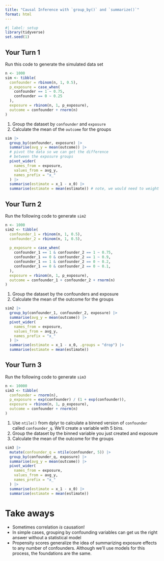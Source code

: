 ```yaml
---
title: "Causal Inference with `group_by()` and `summarize()`"
format: html
---
```


```r
#| label: setup
library(tidyverse)
set.seed(1)
```

## Your Turn 1

Run this code to generate the simulated data set

```r
n <- 1000 
sim <- tibble(
  confounder = rbinom(n, 1, 0.5),
  p_exposure = case_when(
    confounder == 1 ~ 0.75,
    confounder == 0 ~ 0.25
  ),
  exposure = rbinom(n, 1, p_exposure),
  outcome = confounder + rnorm(n)
)
```

1. Group the dataset by `confounder` and `exposure`
2. Calculate the mean of the `outcome` for the groups

```r
sim |>
  group_by(confounder, exposure) |>
  summarise(avg_y = mean(outcome)) |>
  # pivot the data so we can get the difference
  # between the exposure groups
  pivot_wider(
    names_from = exposure,
    values_from = avg_y,  
    names_prefix = "x_"
  ) |>
  summarise(estimate = x_1 - x_0) |>
  summarise(estimate = mean(estimate)) # note, we would need to weight this if the confounder groups were not equal sized
```

## Your Turn 2

Run the following code to generate `sim2`

```r
n <- 1000
sim2 <- tibble(
  confounder_1 = rbinom(n, 1, 0.5),
  confounder_2 = rbinom(n, 1, 0.5), 
  
  p_exposure = case_when(
    confounder_1 == 1 & confounder_2 == 1 ~ 0.75,
    confounder_1 == 0 & confounder_2 == 1 ~ 0.9,
    confounder_1 == 1 & confounder_2 == 0 ~ 0.2,
    confounder_1 == 0 & confounder_2 == 0 ~ 0.1,
  ),
  exposure = rbinom(n, 1, p_exposure),
  outcome = confounder_1 + confounder_2 + rnorm(n) 
)
```

1. Group the dataset by the confounders and exposure
2. Calculate the mean of the outcome for the groups

```r
sim2 |>
  group_by(confounder_1, confounder_2, exposure) |>
  summarise(avg_y = mean(outcome)) |>
  pivot_wider(
    names_from = exposure,
    values_from = avg_y,  
    names_prefix = "x_"
  ) |>
  summarise(estimate = x_1 - x_0, .groups = "drop") |>
  summarise(estimate = mean(estimate))  
```

## Your Turn 3

Run the following code to generate `sim3`

```r
n <- 10000 
sim3 <- tibble(
  confounder = rnorm(n), 
  p_exposure = exp(confounder) / (1 + exp(confounder)),
  exposure = rbinom(n, 1, p_exposure),
  outcome = confounder + rnorm(n) 
)
```

1. Use `ntile()` from dplyr to calculate a binned version of `confounder` called `confounder_q`. We'll create a variable with 5 bins.
2. Group the dataset by the binned variable you just created and exposure
3. Calculate the mean of the outcome for the groups

```r
sim3 |>
  mutate(confounder_q = ntile(confounder, 5)) |>
  group_by(confounder_q, exposure) |>
  summarise(avg_y = mean(outcome)) |>
  pivot_wider(
    names_from = exposure,
    values_from = avg_y,  
    names_prefix = "x_"
  ) |>
  summarise(estimate = x_1 - x_0) |> 
  summarise(estimate = mean(estimate))
```

# Take aways

* Sometimes correlation *is* causation!
* In simple cases, grouping by confounding variables can get us the right answer without a statistical model
* Propensity scores generalize the idea of summarizing exposure effects to any number of confounders. Although we'll use models for this process, the foundations are the same.
